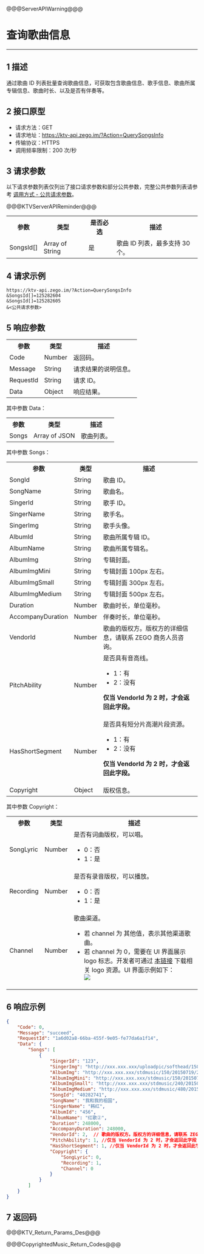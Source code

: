 @@@ServerAPIWarning@@@

# 查询歌曲信息

- - -


## 1 描述

通过歌曲 ID 列表批量查询歌曲信息，可获取包含歌曲信息、歌手信息、歌曲所属专辑信息、歌曲时长、以及是否有伴奏等。


## 2 接口原型

- 请求方法：GET
- 请求地址：https://ktv-api.zego.im/?Action=QuerySongsInfo
- 传输协议：HTTPS
- 调用频率限制：200 次/秒



## 3 请求参数

以下请求参数列表仅列出了接口请求参数和部分公共参数，完整公共参数列表请参考 [调用方式 - 公共请求参数](!Copyright_Music_Backstage/Call_method#2_1)。

@@@KTVServerAPIReminder@@@

<table>
  
<tbody><tr>
<th>参数</th>
<th>类型</th>
<th>是否必选</th>
<th>描述</th>
</tr>
<tr>
<td>SongsId[]</td>
<td>Array of String</td>
<td>是</td>
<td>歌曲 ID 列表，最多支持 30 个。</td>
</tr>
</tbody></table>



## 4 请求示例

```
https://ktv-api.zego.im/?Action=QuerySongsInfo
&SongsId[]=125282604
&SongsId[]=125282605
&<公共请求参数>
```

## 5 响应参数


<table>
  
  <tbody><tr>
    <th>参数</th>
    <th>类型</th>
    <th>描述</th>
  </tr>
  <tr>
    <td>Code</td>
    <td>Number</td>
    <td>返回码。</td>
  </tr>
  <tr>
    <td>Message</td>
    <td>String</td>
    <td>请求结果的说明信息。</td>
  </tr>
  <tr>
    <td>RequestId</td>
    <td>String</td>
    <td>请求 ID。</td>
  </tr>
  <tr>
    <td>Data</td>
    <td>Object</td>
    <td>响应结果。</td>
  </tr>
</tbody></table>


其中参数 Data：
<table>
  
  <tbody><tr>
    <th>参数</th>
    <th>类型</th>
    <th>描述</th>
  </tr>
  <tr>
    <td>Songs</td>
    <td>Array of JSON</td>
    <td>歌曲列表。</td>
  </tr>
</tbody></table>


其中参数 Songs：
<table>
  
<tbody><tr>
<th>参数</th>
<th>类型</th>
<th>描述</th>
</tr>
<tr>
<td>SongId</td>
<td>String</td>
<td>歌曲 ID。</td>
</tr>
<tr>
<td>SongName</td>
<td>String</td>
<td>歌曲名。</td>
</tr>
<tr>
<td>SingerId</td>
<td>String</td>
<td>歌手 ID。</td>
</tr>
<tr>
<td>SingerName</td>
<td>String</td>
<td>歌手名。</td>
</tr>
<tr>
<td>SingerImg</td>
<td>String</td>
<td>歌手头像。</td>
</tr>
<tr>
<td>AlbumId</td>
<td>String</td>
<td>歌曲所属专辑 ID。</td>
</tr>
<tr>
<td>AlbumName</td>
<td>String</td>
<td>歌曲所属专辑名。</td>
</tr>
<tr>
<td>AlbumImg</td>
<td>String</td>
<td>专辑封面。</td>
</tr>
<tr>
<td>AlbumImgMini</td>
<td>String</td>
<td>专辑封面 100px 左右。</td>
</tr>
<tr>
<td>AlbumImgSmall</td>
<td>String</td>
<td>专辑封面 300px 左右。</td>
</tr>
<tr>
<td>AlbumImgMedium</td>
<td>String</td>
<td>专辑封面 500px 左右。</td>
</tr>
<tr>
<td>Duration</td>
<td>Number</td>
<td>歌曲时长，单位毫秒。</td>
</tr>
<tr>
<td>AccompanyDuration</td>
<td>Number</td>
<td>伴奏时长，单位毫秒。</td>
</tr>
<tr>
<td>VendorId</td>
<td>Number</td>
<td>歌曲的版权方。版权方的详细信息，请联系 ZEGO 商务人员咨询。</td>
</tr>
<tr>
<td>PitchAbility</td>
<td>Number</td>
<td>是否具有音高线。<ul><li>1：有</li><li>2：没有</li></ul><p><b>仅当 VendorId 为 2 时，才会返回此字段。</b></p></td>
</tr>
<tr>
<td>HasShortSegment</td>
<td>Number</td>
<td>是否具有短分片高潮片段资源。<ul><li>1：有</li><li>2：没有</li></ul><p><b>仅当 VendorId 为 2 时，才会返回此字段。</b></p></td>
</tr>
<tr>
<td>Copyright</td>
<td>Object</td>
<td>版权信息。</td>
</tr>
</tbody></table>

其中参数 Copyright：
<table>
  
  <tbody><tr>
    <th>参数</th>
    <th>类型</th>
    <th>描述</th>
  </tr>
  <tr>
    <td>SongLyric</td>
    <td>Number</td>
    <td>是否有词曲版权，可以唱。<ul><li>0：否</li><li>1：是</li></ul></td>
  </tr>
  <tr>
    <td>Recording</td>
    <td>Number</td>
    <td>是否有录音版权，可以播放。<ul><li>0：否</li><li>1：是</li></ul></td>
  </tr>
  <tr>
    <td>Channel</td>
    <td>Number</td>
    <td>歌曲渠道。<ul><li>若 channel 为 其他值，表示其他渠道歌曲。</li><li>若 channel 为 0，需要在 UI 界面展示 logo 标志。开发者可通过 <a href="https://storage.zego.im/sdk-doc/doc/files/external/Yinsuda_logo.zip">本链接</a> 下载相关 logo 资源。UI 界面示例如下：<br /><Frame width="512" height="auto" caption=""><img src="https://storage.zego.im/sdk-doc/Pics/CopyrightedMusic/Chart_songs.png" /></Frame></li></ul></td>
  </tr>
</tbody></table>


## 6 响应示例

```json
{
    "Code": 0,
    "Message": "succeed",
    "RequestId": "1a6d02a8-66ba-455f-9e05-fe77da6a1f14",
    "Data": {
        "Songs": [
            {
                "SingerId": "123",
                "SingerImg": "http://xxx.xxx.xxx/uploadpic/softhead/150/20210506/20210506171823975.jpg",
                "AlbumImg": "http://xxx.xxx.xxx/stdmusic/150/20150719/20150719001841825066.jpg",
                "AlbumImgMini": "http://xxx.xxx.xxx/stdmusic/150/20150719/20150719001841825066.jpg",
                "AlbumImgSmall": "http://xxx.xxx.xxx/stdmusic/240/20150719/20150719001841825066.jpg",
                "AlbumImgMedium": "http://xxx.xxx.xxx/stdmusic/480/20150719/20150719001841825066.jpg",
                "SongId": "40282741",
                "SongName": "我和我的祖国",
                "SingerName": "韩红",
                "AlbumId": "456",
                "AlbumName": "红歌②",
                "Duration": 248000,
                "AccompanyDuration": 248000,
                "VendorId": 2,  // 歌曲的版权方。版权方的详细信息，请联系 ZEGO 商务人员咨询
                "PitchAbility": 1, //仅当 VendorId 为 2 时，才会返回此字段
                "HasShortSegment": 1, //仅当 VendorId 为 2 时，才会返回此字段
                "Copyright": {
                    "SongLyric": 0,
                    "Recording": 1,
                    "Channel": 0
                }
            }
        ]
    }
}
```

## 7 返回码

@@@KTV_Return_Params_Des@@@

@@@CopyrightedMusic_Return_Codes@@@

